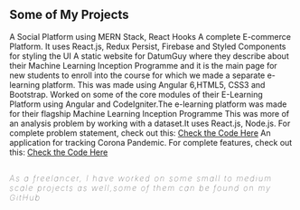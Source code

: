 ## Some of My Projects

<ProjectCard title="SocialU" link="https://salty-lake-52993.herokuapp.com/" bg="linear-gradient(to right, #ef2fc1 0%, #6094ea 100%)">
 A Social Platform using MERN Stack, React Hooks
</ProjectCard>

<ProjectCard title="Belantos E-commerce" link="https://belantos-shopping-centre-delhi.herokuapp.com/" bg="linear-gradient(to right, #D4145A 0%, #FBB03B 100%)">
  A complete E-commerce Platform. It uses React.js, Redux Persist, Firebase and Styled Components for styling the UI
</ProjectCard>

<ProjectCard title="DatumGuy Website" link="http://datumguy.com/inception/" bg="linear-gradient(to right, #ef2fc1 0%, #6094ea 100%)">
 A static website for DatumGuy where they describe about their Machine Learning Inception Programme
 and it is the main page for new students to enroll into the course for which we made a separate e-learning platform.
 This was made using Angular 6,HTML5, CSS3 and Bootstrap.
</ProjectCard>


<ProjectCard title="DatumGuy E-learning Platform" link="https://classroom.datumguy.com/" bg="linear-gradient(to right, #D4145A 0%, #FBB03B 100%)">
 Worked on some of the core modules of their E-Learning Platform using Angular and CodeIgniter.The e-learning platform was made for their flagship Machine Learning Inception Programme
</ProjectCard>

<ProjectCard title="Location Visualizer App" link="https://calm-peak-88596.herokuapp.com/" bg="linear-gradient(to right, #ef2fc1 0%, #6094ea 100%)">
  This was more of an analysis problem by working with a dataset.It uses React.js, Node.js.
  For complete problem statement, check out this:
<a href="https://github.com/prateek951/locale.ai-react-version"> Check the Code Here</a>
</ProjectCard>

<ProjectCard title="Corona Virus Tracker App" link="https://covid2019-tracker.netlify.com/" bg="linear-gradient(to right, #ef2fc1 0%, #6094ea 100%)">
  An application for tracking Corona Pandemic. For complete features, check out this:
<a href="https://github.com/prateek951/Corona-Virus-Vanilla-JS-Mapbox"> Check the Code Here</a>
</ProjectCard>

## <h6 style="letter-spacing: 2px; font-weight: 100">As a freelancer, I have worked on some small to medium scale projects as well,some of them can be found on my GitHub</h6>
